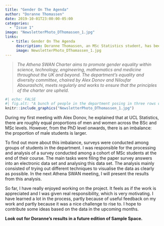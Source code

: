```yaml
---
title: "Gender On The Agenda"
author: "Doranne Thomassen"
date: 2019-10-01T23:00:00-05:00
categories:
  - "Issue 1"
image: "NewsletterPhoto_DThomassen_1.jpg" 
links: 
   - title: Gender On The Agenda
     description: Doranne Thomassen, an MSc Statistics student, has been working with the department’s equality and diversity committee, and writes about her experiences to date
     image: NewsletterPhoto_DThomassen_1.jpg
---
```


> *The Athena SWAN Charter aims to promote gender equality within science, technology, engineering, mathematics and medicine throughout the UK and beyond. The department’s equality and diversity committee, chaired by Alex Donov and Niloufar Abourashchi, meets regularly and works to ensure that the principles of the charter are upheld.*

```r
#| echo: FALSE
#| fig.alt: "A bunch of people in the department posing in three rows on steps. There are three columns in the background."
knitr::include_graphics("NewsletterPhoto_DThomassen_1.jpg")
```


During my first meeting with Alex Donov, he explained that at UCL Statistics, there are roughly equal proportions of men and women across the BSc and MSc levels. However, from the PhD level onwards, there is an imbalance: the proportion of male students is larger. 

To find out more about this imbalance, surveys were conducted among groups of students in the department. I was responsible for the processing and analysis of a survey conducted among a cohort of MSc students at the end of their course. The main tasks were filing the paper survey answers into an electronic data set and analysing this data set. The analysis mainly consisted of trying out different techniques to visualise the data as clearly as possible. In the next Athena SWAN meeting, I will present the results from this analysis.

So far, I have really enjoyed working on the project. It feels as if the work is appreciated and I was given real responsibility, which is very motivating. I have learned a lot in the process, partly because of useful feedback on my work and partly because it was a nice challenge to rise to. I hope to contribute some ideas based on the data in the upcoming months.


**Look out for Doranne’s results in a future edition of Sample Space.** 
